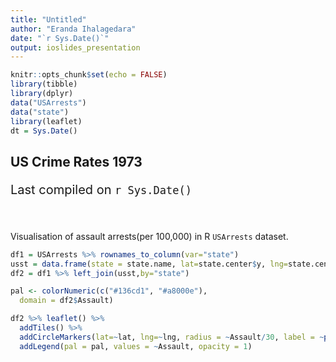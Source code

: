 ---
title: "Untitled"
author: "Eranda Ihalagedara"
date: "`r Sys.Date()`"
output: ioslides_presentation
---

<style type="text/css">
slides > slide:not(.nobackground):after {
  content: '';
}
#us-crime-rates-1973 > p {
      margin-top: -50px;
      margin-bottom: 2px;
    }

</style>



```{r setup, include=FALSE}
knitr::opts_chunk$set(echo = FALSE)
library(tibble)
library(dplyr)
data("USArrests")
data("state")
library(leaflet)
dt = Sys.Date()
```

## US Crime Rates 1973
<p style="font-size: 20px;">Last compiled on `r Sys.Date()`</p>
<br><br>
Visualisation of assault arrests(per 100,000) in R `USArrests` dataset.

```{r}
df1 = USArrests %>% rownames_to_column(var="state")
usst = data.frame(state = state.name, lat=state.center$y, lng=state.center$x)
df2 = df1 %>% left_join(usst,by="state")

pal <- colorNumeric(c("#136cd1", "#a8000e"),
  domain = df2$Assault)

df2 %>% leaflet() %>% 
  addTiles() %>% 
  addCircleMarkers(lat=~lat, lng=~lng, radius = ~Assault/30, label = ~paste(state, Assault, sep=" : "), fillColor = ~pal(Assault), stroke = FALSE, fillOpacity = 0.9) %>% 
  addLegend(pal = pal, values = ~Assault, opacity = 1)
```
